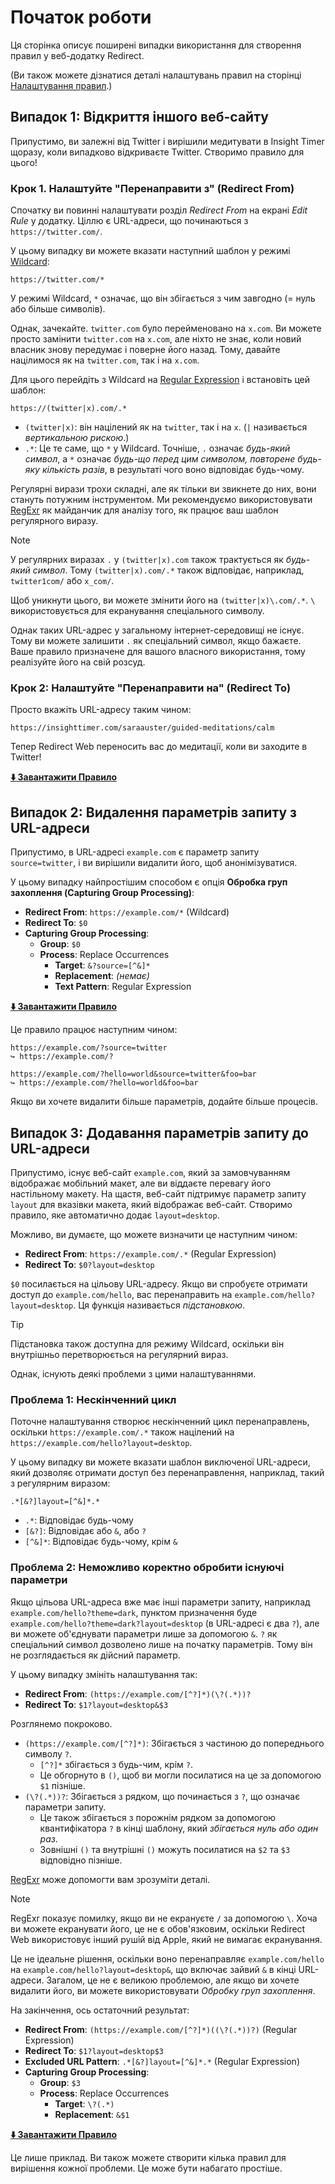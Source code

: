 # Початок роботи

Ця сторінка описує поширені випадки використання для створення правил у веб-додатку Redirect.

(Ви також можете дізнатися деталі налаштувань правил на сторінці [Налаштування правил](./rule-settings).)

## Випадок 1: Відкриття іншого веб-сайту

Припустимо, ви залежні від Twitter і вирішили медитувати в Insight Timer щоразу, коли випадково відкриваєте Twitter. Створимо правило для цього!

### Крок 1. Налаштуйте "Перенаправити з" (Redirect From)

Спочатку ви повинні налаштувати розділ *Redirect From* на екрані *Edit Rule* у додатку. Ціллю є URL-адреси, що починаються з `https://twitter.com/`.

У цьому випадку ви можете вказати наступний шаблон у режимі [Wildcard](rule-settings?id=wildcard):

```
https://twitter.com/*
```

У режимі Wildcard, `*` означає, що він збігається з чим завгодно (= нуль або більше символів).

Однак, зачекайте. `twitter.com` було перейменовано на `x.com`. Ви можете просто замінити `twitter.com` на `x.com`, але ніхто не знає, коли новий власник знову передумає і поверне його назад. Тому, давайте націлимося як на `twitter.com`, так і на `x.com`.

Для цього перейдіть з Wildcard на [Regular Expression](rule-settings?id=regular-expression) і встановіть цей шаблон:

```
https://(twitter|x).com/.*
```

* `(twitter|x)`: він націлений як на `twitter`, так і на `x`. (`|` називається *вертикальною рискою*.)
* `.*`: Це те саме, що `*` у Wildcard. Точніше, `.` означає *будь-який символ*, а `*` означає *будь-що перед цим символом, повторене будь-яку кількість разів*, в результаті чого воно відповідає будь-чому.

Регулярні вирази трохи складні, але як тільки ви звикнете до них, вони стануть потужним інструментом. Ми рекомендуємо використовувати [RegExr](https://regexr.com) як майданчик для аналізу того, як працює ваш шаблон регулярного виразу.

> [!NOTE]
> У регулярних виразах `.` у `(twitter|x).com` також трактується як *будь-який символ*. Тому `(twitter|x).com/.*` також відповідає, наприклад, `twitter1com/` або `x_com/`.
>
> Щоб уникнути цього, ви можете змінити його на `(twitter|x)\.com/.*`. `\` використовується для екранування спеціального символу.
>
> Однак таких URL-адрес у загальному інтернет-середовищі не існує. Тому ви можете залишити `.` як спеціальний символ, якщо бажаєте. Ваше правило призначене для вашого власного використання, тому реалізуйте його на свій розсуд.

### Крок 2: Налаштуйте "Перенаправити на" (Redirect To)

Просто вкажіть URL-адресу таким чином:

```
https://insighttimer.com/saraauster/guided-meditations/calm
```

Тепер Redirect Web переносить вас до медитації, коли ви заходите в Twitter!

**[⬇️ Завантажити Правило](/rules/reduce-twitter-adiction.redirectweb)**

## Випадок 2: Видалення параметрів запиту з URL-адреси

Припустимо, в URL-адресі `example.com` є параметр запиту `source=twitter`, і ви вирішили видалити його, щоб анонімізуватися.

У цьому випадку найпростішим способом є опція **Обробка груп захоплення (Capturing Group Processing)**:

* **Redirect From**: `https://example.com/*` (Wildcard)
* **Redirect To**: `$0`
* **Capturing Group Processing**:
    * **Group**: `$0`
    * **Process**: Replace Occurrences
        * **Target**: `&?source=[^&]*`
        * **Replacement**: *(немає)*
        * **Text Pattern**: Regular Expression

**[⬇️ Завантажити Правило](/rules/remove-parameters.redirectweb)**

Це правило працює наступним чином:

```
https://example.com/?source=twitter
↪ https://example.com/?

https://example.com/?hello=world&source=twitter&foo=bar
↪ https://example.com/?hello=world&foo=bar
```

Якщо ви хочете видалити більше параметрів, додайте більше процесів.

## Випадок 3: Додавання параметрів запиту до URL-адреси

Припустимо, існує веб-сайт `example.com`, який за замовчуванням відображає мобільний макет, але ви віддаєте перевагу його настільному макету. На щастя, веб-сайт підтримує параметр запиту `layout` для вказівки макета, який відображає веб-сайт. Створимо правило, яке автоматично додає `layout=desktop`.

Можливо, ви думаєте, що можете визначити це наступним чином:

* **Redirect From**: `https://example.com/.*` (Regular Expression)
* **Redirect To**: `$0?layout=desktop`

`$0` посилається на цільову URL-адресу. Якщо ви спробуєте отримати доступ до `example.com/hello`, вас перенаправить на `example.com/hello?layout=desktop`. Ця функція називається *підстановкою*.

> [!TIP]
> Підстановка також доступна для режиму Wildcard, оскільки він внутрішньо перетворюється на регулярний вираз.

Однак, існують деякі проблеми з цими налаштуваннями.

### Проблема 1: Нескінченний цикл

Поточне налаштування створює нескінченний цикл перенаправлень, оскільки `https://example.com/.*` також націлений на `https://example.com/hello?layout=desktop`.

У цьому випадку ви можете вказати шаблон виключеної URL-адреси, який дозволяє отримати доступ без перенаправлення, наприклад, такий з регулярним виразом:

```
.*[&?]layout=[^&]*.*
```

* `.*`: Відповідає будь-чому
* `[&?]`: Відповідає або `&`, або `?`
* `[^&]*`: Відповідає будь-чому, крім `&`

### Проблема 2: Неможливо коректно обробити існуючі параметри

Якщо цільова URL-адреса вже має інші параметри запиту, наприклад `example.com/hello?theme=dark`, пунктом призначення буде `example.com/hello?theme=dark?layout=desktop` (в URL-адресі є два `?`), але ви можете об'єднувати параметри лише за допомогою `&`. `?` як спеціальний символ дозволено лише на початку параметрів. Тому він не розглядається як дійсний параметр.

У цьому випадку змініть налаштування так:

* **Redirect From**: `(https://example.com/[^?]*)(\?(.*))?`
* **Redirect To**: `$1?layout=desktop&$3`

Розглянемо покроково.

* `(https://example.com/[^?]*)`: Збігається з частиною до попереднього символу `?`.
    * `[^?]*` збігається з будь-чим, крім `?`.
    * Це обгорнуто в `()`, щоб ви могли посилатися на це за допомогою `$1` пізніше.
* `(\?(.*))?`: Збігається з рядком, що починається з `?`, що означає параметри запиту.
    * Це також збігається з порожнім рядком за допомогою квантифікатора `?` в кінці шаблону, який *збігається нуль або один раз*.
    * Зовнішні `()` та внутрішні `()` можуть посилатися на `$2` та `$3` відповідно пізніше.

[RegExr](https://regexr.com) може допомогти вам зрозуміти деталі.

> [!NOTE]
> RegExr показує помилку, якщо ви не екрануєте `/` за допомогою `\`. Хоча ви можете екранувати його, це не є обов'язковим, оскільки Redirect Web використовує інший рушій від Apple, який не вимагає екранування.

Це не ідеальне рішення, оскільки воно перенаправляє `example.com/hello` на `example.com/hello?layout=desktop&`, що включає зайвий `&` в кінці URL-адреси. Загалом, це не є великою проблемою, але якщо ви хочете видалити його, ви можете використовувати *Обробку груп захоплення*.

На закінчення, ось остаточний результат:

* **Redirect From**: `(https://example.com/[^?]*)((\?(.*))?)` (Regular Expression)
* **Redirect To**: `$1?layout=desktop$3`
* **Excluded URL Pattern**: `.*[&?]layout=[^&]*.*` (Regular Expression)
* **Capturing Group Processing**:
    * **Group**: `$3`
    * **Process**: Replace Occurrences
        * **Target**: `\?(.*)`
        * **Replacement**: `&$1`

**[⬇️ Завантажити Правило](/rules/add-parameters.redirectweb)**

Це лише приклад. Ви також можете створити кілька правил для вирішення кожної проблеми. Це може бути набагато простіше.